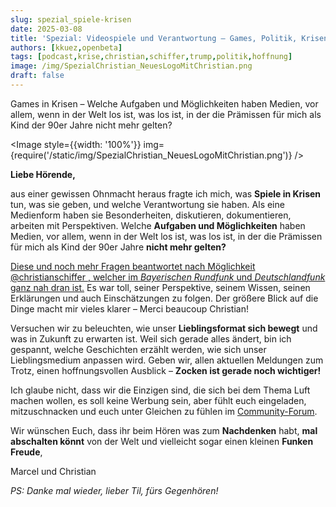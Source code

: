```yaml
---
slug: spezial_spiele-krisen
date: 2025-03-08
title: 'Spezial: Videospiele und Verantwortung – Games, Politik, Krisen (mit Christian Schiffer)'
authors: [kkuez,openbeta]
tags: [podcast,krise,christian,schiffer,trump,politik,hoffnung]
image: /img/SpezialChristian_NeuesLogoMitChristian.png
draft: false
---
```



Games in Krisen – Welche Aufgaben und Möglichkeiten haben Medien, vor allem, wenn in der Welt los ist, was los ist, in der die Prämissen für mich als Kind der 90er Jahre nicht mehr gelten?

<Image style={{width: '100%'}} img={require('/static/img/SpezialChristian_NeuesLogoMitChristian.png')} />

<!--truncate-->

**Liebe Hörende,**

aus einer gewissen Ohnmacht heraus fragte ich mich, was **Spiele in Krisen** tun, was sie geben, und welche Verantwortung sie haben. Als eine Medienform haben sie Besonderheiten, diskutieren, dokumentieren, arbeiten mit Perspektiven. Welche **Aufgaben und Möglichkeiten** haben Medien, vor allem, wenn in der Welt los ist, was los ist, in der die Prämissen für mich als Kind der 90er Jahre **nicht mehr gelten?**

[Diese und noch mehr Fragen beantwortet nach Möglichkeit @christianschiffer , welcher im *Bayerischen Rundfunk* und *Deutschlandfunk* ganz nah dran ist.](https://www.br.de/nachrichten/autoren/christian-schiffer,30e13d2d-6c84-4495-9c79-70d510a6979c) Es war toll, seiner Perspektive, seinem Wissen, seinen Erklärungen und auch Einschätzungen zu folgen. Der größere Blick auf die Dinge macht mir vieles klarer – Merci beaucoup Christian!

Versuchen wir zu beleuchten, wie unser **Lieblingsformat sich bewegt** und was in Zukunft zu erwarten ist. Weil sich gerade alles ändert, bin ich gespannt, welche Geschichten erzählt werden, wie sich unser Lieblingsmedium anpassen wird. Geben wir, allen aktuellen Meldungen zum Trotz, einen hoffnungsvollen Ausblick – **Zocken ist gerade noch wichtiger!**

Ich glaube nicht, dass wir die Einzigen sind, die sich bei dem Thema Luft machen wollen, es soll keine Werbung sein, aber fühlt euch eingeladen, mitzuschnacken und euch unter Gleichen zu fühlen im [Community-Forum](https://community.wasted.de/t/spezial-videospiele-und-verantwortung-games-politik-krisen/2682).

Wir wünschen Euch, dass ihr beim Hören was zum **Nachdenken** habt, **mal abschalten könnt** von der Welt und vielleicht sogar einen kleinen **Funken Freude**,

Marcel und Christian

*PS: Danke mal wieder, lieber Til, fürs Gegenhören!*

<ReactPlayer
    width="100%"
    height="50px"
    controls
    url='https://m10z.picnotes.de/Spezial/M10Z_Spiele_Verantwortung_Politik_Krisen.mp3'
/>
